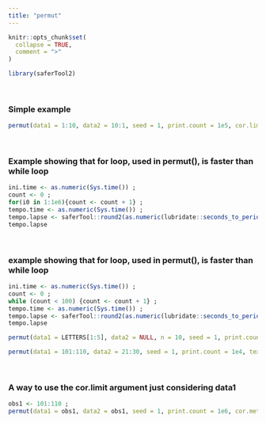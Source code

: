 ---
title: "permut"
---

```{r, include = FALSE}
knitr::opts_chunk$set(
  collapse = TRUE,
  comment = ">"
)
```

```{r setup}
library(saferTool2)
```
<br>

### Simple example

```{r}
permut(data1 = 1:10, data2 = 10:1, seed = 1, print.count = 1e5, cor.limit = 0.5, safer_check = TRUE)
```
<br>

### Example showing that for loop, used in permut(), is faster than while loop

```{r}
ini.time <- as.numeric(Sys.time()) ; 
count <- 0 ; 
for(i0 in 1:1e6){count <- count + 1} ; 
tempo.time <- as.numeric(Sys.time()) ; 
tempo.lapse <- saferTool::round2(as.numeric(lubridate::seconds_to_period(tempo.time - ini.time))) ;
tempo.lapse
```
<br>


### example showing that for loop, used in permut(), is faster than while loop

```{r}
ini.time <- as.numeric(Sys.time()) ; 
count <- 0 ; 
while (count < 100) {count <- count + 1} ; 
tempo.time <- as.numeric(Sys.time()) ; 
tempo.lapse <- saferTool::round2(as.numeric(lubridate::seconds_to_period(tempo.time - ini.time))) ; 
tempo.lapse

permut(data1 = LETTERS[1:5], data2 = NULL, n = 10, seed = 1, print.count = 10, text.print = "CPU NB 4", safer_check = TRUE)

permut(data1 = 101:110, data2 = 21:30, seed = 1, print.count = 1e4, text.print = "", cor.method = "spearman", cor.limit = 0.2, safer_check = TRUE)
```
<br>



### A way to use the cor.limit argument just considering data1
```{r}
obs1 <- 101:110 ; 
permut(data1 = obs1, data2 = obs1, seed = 1, print.count = 1e6, cor.method = "spearman", cor.limit = 0.2)
```
<br>

